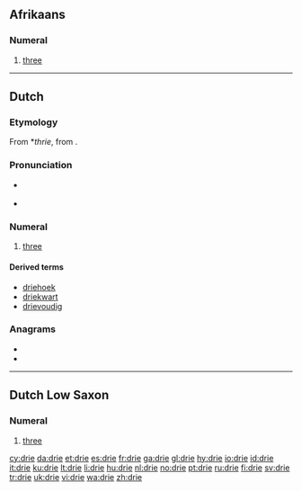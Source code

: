 ==Afrikaans==

===Numeral===
{{infl|af|numeral}}

# {{cardinal|lang=af}} [[three]]

----

==Dutch==
===Etymology===
From {{etyl|odt|nl}} *''thrie'', from {{proto|Germanic|þrīz|lang=nl}}.

===Pronunciation===
* {{a|BE}} {{IPA|/dri/|lang=nl}}
*: {{audio|Nl-drie (Belgium).ogg|audio (Belgium)}}
* {{a|NL}} {{IPA|/dri/|lang=nl}}
*: {{audio|Nl-drie.ogg|audio (Netherlands)}}

===Numeral===
{{cardinalbox|nl|2|3|4|twee|vier|ord=derde}}
{{infl|nl|numeral}}

# {{cardinal|lang=nl}} [[three]]

====Derived terms====
* [[driehoek]]
* [[driekwart]]
* [[drievoudig]]

===Anagrams===
* {{l|nl|dier}}
* {{l|nl|ried}}

----

==Dutch Low Saxon==

===Numeral===
{{infl|nds-nl|numeral}}

# {{cardinal|lang=nds-nl}} [[three]]

[[cy:drie]]
[[da:drie]]
[[et:drie]]
[[es:drie]]
[[fr:drie]]
[[ga:drie]]
[[gl:drie]]
[[hy:drie]]
[[io:drie]]
[[id:drie]]
[[it:drie]]
[[ku:drie]]
[[lt:drie]]
[[li:drie]]
[[hu:drie]]
[[nl:drie]]
[[no:drie]]
[[pt:drie]]
[[ru:drie]]
[[fi:drie]]
[[sv:drie]]
[[tr:drie]]
[[uk:drie]]
[[vi:drie]]
[[wa:drie]]
[[zh:drie]]